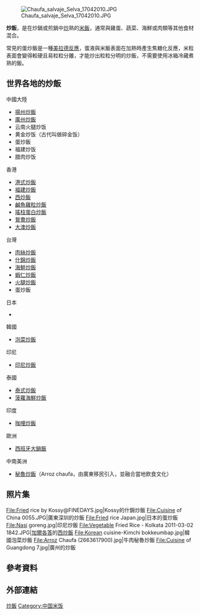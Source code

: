 {{About|一种料理||炒饭 (消歧义)}}
{{multiple issues|
{{expand|time=2018-01-08T23:33:26+00:00}}
{{expert|time=2018-01-08T23:33:26+00:00}}
{{unreferenced|time=2018-01-08T23:33:26+00:00}}
}}
{{NoteTA
|G1 = Food
}}
{{infobox prepared food
| name = 炒飯
| image = File:Homemade fried rice at home.jpg
| caption = 炒飯，一種受歡迎的亞洲菜餚
| country = 
| region = 全世界
| creator =  
| course = 
| served = 
| main_ingredient = 米飯、食用油、調味料、搭配食材
| variations = 
| calories =
| other =
}}
{{Infobox Chinese
|t=炒飯
|s=炒饭
|l=Stir-fried rice
|p=chǎo fàn
|mi={{IPAc-cmn|ch|ao|3|-|f|an|4}}
}}
[[File:Chaufa_salvaje_Selva_17042010.JPG|thumb]]

'''炒飯'''，是在炒鍋或煎鍋中[[炒|炒]]熟的[[米飯|米飯]]，通常與雞蛋、蔬菜、海鮮或肉類等其他食材混合。

常見的蛋炒飯是一種[[美拉德反應|美拉德反應]]，蛋液與米飯表面在加熱時產生焦糖化反應，米粒表面會變得較硬且易粒粒分離，才能炒出粒粒分明的炒飯，不需要使用冰箱冷藏煮熟的飯。

==世界各地的炒飯==

; 中國大陸
* [[揚州炒飯|揚州炒飯]]
* [[廣州炒飯|廣州炒飯]]
* 云南火腿炒饭
* 黄金炒饭（古代叫做碎金饭）　
* 蛋炒飯
* 福建炒饭
* 腊肉炒饭

; 香港
* [[港式炒飯|港式炒飯]]
* [[福建炒飯|福建炒飯]]
* [[西炒飯|西炒飯]]
* [[鹹魚雞粒炒飯|鹹魚雞粒炒飯]]
* [[瑤柱蛋白炒飯|瑤柱蛋白炒飯]]
* [[鴛鴦炒飯|鴛鴦炒飯]]
* [[大澳炒飯|大澳炒飯]]

; 台灣
* [[肉絲炒飯|肉絲炒飯]]
* [[什錦炒飯|什錦炒飯]]
* [[海鮮炒飯|海鮮炒飯]]
* [[蝦仁炒飯|蝦仁炒飯]]
* [[火腿炒飯|火腿炒飯]]
* 蛋炒飯

; 日本
*{{link-ja|日式炒飯|チャーハン}}

; 韓國
*[[泡菜炒飯|泡菜炒飯]]

; 印尼
* [[印尼炒飯|印尼炒飯]]

; 泰國
*[[泰式炒飯|泰式炒飯]]
*[[菠蘿海鮮炒飯|菠蘿海鮮炒飯]]

; 印度
*[[咖哩炒飯|咖哩炒飯]]

; 歐洲
* [[西班牙大鍋飯|西班牙大鍋飯]]

; 中南美洲 
* [[秘魯炒飯|秘魯炒飯]]（Arroz chaufa，由廣東移民引入，並融合當地飲食文化）

==照片集==
<gallery>
File:Fried rice by Kossy@FINEDAYS.jpg|Kossy的什錦炒飯
File:Cuisine of China 0055.JPG|廣東深圳的炒飯
File:Fried rice Japan.jpg|日本的蛋炒飯
File:Nasi goreng.jpg|印尼炒飯
File:Vegetable Fried Rice - Kolkata 2011-03-02 1842.JPG|[[加爾各答|加爾各答]]的[[西炒飯|西炒飯]]
File:Korean cuisine-Kimchi bokkeumbap.jpg|韓國泡菜炒飯
File:Arroz Chaufa (2663617900).jpg|牛肉秘魯炒飯
File:Cuisine of Guangdong 7.jpg|廣州的炒飯
</gallery>

== 參考資料 ==
{{Reflist}}

== 外部連結 ==
{{Commonscat|Fried rice}}

[[Category:炒飯|]]
[[Category:中国米饭|Category:中国米饭]]